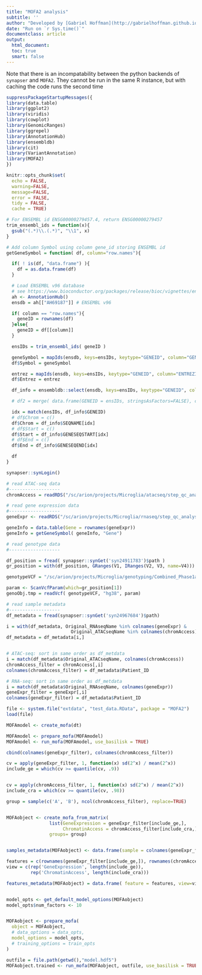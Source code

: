 ```yaml
---
title: "MOFA2 analysis"
subtitle: ''
author: "Developed by [Gabriel Hoffman](http://gabrielhoffman.github.io/)"
date: "Run on `r Sys.time()`"
documentclass: article
output: 
  html_document:
  toc: true
  smart: false
---
```




<!---

cd /hpc/users/hoffmg01/work/microglia_analysis
# rm -rf MOFA2_cache/
ml git pandoc R/4.0.3
git pull
R

system("git pull")


rmarkdown::render("MOFA2.Rmd")


--->

Note that there is an incompatability between the python backends of `synapser` and `MOFA2`.  They cannot be run in the same R instance, but with caching the code runs the second time


```r
suppressPackageStartupMessages({
library(data.table)
library(ggplot2)
library(viridis)
library(cowplot)
library(GenomicRanges)
library(ggrepel)
library(AnnotationHub)
library(ensembldb)
library(cit)
library(VariantAnnotation)
library(MOFA2)
})

knitr::opts_chunk$set(
  echo = FALSE,
  warning=FALSE,
  message=FALSE,
  error = FALSE,
  tidy = FALSE,
  cache = TRUE)
```


```r
# For ENSEMBL id ENSG00000279457.4, return ENSG00000279457
trim_ensembl_ids = function(x){
  gsub("(.*)\\.(.*)", "\\1", x) 
}

# Add column Symbol using column gene_id storing ENSEMBL id
getGeneSymbol = function( df, column="row.names"){

  if( ! is(df, "data.frame") ){
    df = as.data.frame(df)
  }

  # Load ENSEMBL v96 database
  # see https://www.bioconductor.org/packages/release/bioc/vignettes/ensembldb/inst/doc/ensembldb.html#10_getting_or_building_ensdb_databasespackages
  ah <- AnnotationHub()
  ensdb = ah[["AH69187"]] # ENSEMBL v96

  if( column == "row.names"){    
    geneID = rownames(df)
  }else{
    geneID = df[[column]]
  }

  ensIDs = trim_ensembl_ids( geneID )

  geneSymbol = mapIds(ensdb, keys=ensIDs, keytype="GENEID", column="GENENAME")
  df$Symbol = geneSymbol

  entrez = mapIds(ensdb, keys=ensIDs, keytype="GENEID", column="ENTREZID")
  df$Entrez = entrez

  df_info = ensembldb::select(ensdb, keys=ensIDs, keytype="GENEID", column=c("SEQNAME", "GENESEQSTART", "GENESEQEND"))

  # df2 = merge( data.frame(GENEID = ensIDs, stringsAsFactors=FALSE), chroms, by='GENEID')

  idx = match(ensIDs, df_info$GENEID)
  # df$Chrom = c()
  df$Chrom = df_info$SEQNAME[idx]
  # df$Start = c()
  df$Start = df_info$GENESEQSTART[idx]
  # df$End = c()
  df$End = df_info$GENESEQEND[idx]

  df
}
```

```r
synapser::synLogin()

# read ATAC-seq data
#-------------------
chromAccess = readRDS("/sc/arion/projects/Microglia/atacseq/step_qc_analyses/Model1_ATACseq_norm__QuantPerMig_BIC_4in0.05_CPM_1in0.2_BBrandom_atFDR_0.05/files/KeepDxResidualized_matrix.RDs")

# read gene expression data
#-------------------
geneExpr <- readRDS("/sc/arion/projects/Microglia/rnaseq/step_qc_analyses//NotStrict_SampQC_Model1_gene_norm__QuantPerMig_BIC_4in0.05_CPM_1in0.2_BBrandom_atFDR_0.05/KeepDxResidualized_matrix.RDs")

geneInfo = data.table(Gene = rownames(geneExpr))
geneInfo = getGeneSymbol( geneInfo, "Gene")

# read genotype data
#-------------------

df_position = fread( synapser::synGet('syn24911783')$path )
gr_position = with(df_position, GRanges(V1, IRanges(V2, V3, name=V4)))

genotypeVCF = "/sc/arion/projects/Microglia/genotyping/Combined_Phase1and2/Merged_Chr1toX_FixedNames.vcf.gz"

param <- ScanVcfParam(which=gr_position[1]) 
genoObj.tmp = readVcf( genotypeVCF, "hg38", param)

# read sample metadata
#-------------------
df_metadata = fread(synapser::synGet('syn24967684')$path)

i = with(df_metadata, Original_RNAseqName %in% colnames(geneExpr) &
						Original_ATACseqName %in% colnames(chromAccess)	)
df_metadata = df_metadata[i,]


# ATAC-seq: sort in same order as df_metdata
i = match(df_metadata$Original_ATACseqName, colnames(chromAccess))
chromAccess_filter = chromAccess[,i]
colnames(chromAccess_filter) = df_metadata$Patient_ID

# RNA-seq: sort in same order as df_metdata
i = match(df_metadata$Original_RNAseqName, colnames(geneExpr))
geneExpr_filter = geneExpr[,i]
colnames(geneExpr_filter) = df_metadata$Patient_ID
```


```r
file <- system.file("extdata", "test_data.RData", package = "MOFA2")
load(file) 

MOFAmodel <- create_mofa(dt)

MOFAmodel <- prepare_mofa(MOFAmodel)
MOFAmodel <- run_mofa(MOFAmodel, use_basilisk = TRUE) 
```



```r
cbind(colnames(geneExpr_filter), colnames(chromAccess_filter))

cv = apply(geneExpr_filter, 1, function(x) sd(2^x) / mean(2^x))
include_ge = which(cv >= quantile(cv, .9))


cv = apply(chromAccess_filter, 1, function(x) sd(2^x) / mean(2^x))
include_cra = which(cv >= quantile(cv, .98))

group = sample(c('A', 'B'), ncol(chromAccess_filter), replace=TRUE)


MOFAobject <- create_mofa_from_matrix( 
				list(GeneExpression = geneExpr_filter[include_ge,],
					 ChromatinAccess = chromAccess_filter[include_cra,]),
				groups= group)


samples_metadata(MOFAobject) <- data.frame(sample = colnames(geneExpr_filter), group=group)

features = c(rownames(geneExpr_filter[include_ge,]), rownames(chromAccess_filter[include_cra,]))
view = c(rep('GeneExpression', length(include_ge)),
		 rep('ChromatinAccess', length(include_cra)))

features_metadata(MOFAobject) = data.frame( feature = features, view=view)


model_opts <- get_default_model_options(MOFAobject)
model_opts$num_factors <- 10


MOFAobject <- prepare_mofa(
  object = MOFAobject,
  # data_options = data_opts,
  model_options = model_opts,
  # training_options = train_opts
)

outfile = file.path(getwd(),"model.hdf5")
MOFAobject.trained <- run_mofa(MOFAobject, outfile, use_basilisk = TRUE)
```






